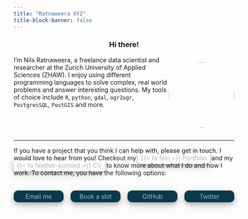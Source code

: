 ```yaml
---
title: "Ratnaweera XYZ"
title-block-banner: false
---
```


<style>
h1{
  display: none
}

.grid-contact{
  display: grid;
  grid-template-columns: repeat(4, 1fr); /*repeat(2, minmax(30px, 250px)); */
  grid-gap: 1rem;
  justify-content: space-evenly;
  margin-top: 2rem;
  margin-bottom: 2rem;
}

.grid-contact > div
{
  border-radius: 10px;
  background-color: #073b4c;
  color: #ADB5BD;
  text-align: center;
  padding: 5px;
  position:relative;
  box-shadow: 0 4px 8px 0 rgba(0, 0, 0, 0.2), 0 6px 20px 0 rgba(0, 0, 0, 0.19);
}

.grid-contact > div:hover{
  background-color: #157087;
}

.grid-contact > div >a{
  position:absolute; 
  width:100%;
  height:100%;
  top:0;
  left: 0;
  z-index: 1;
  display:flex;
  justify-content:center;
  align-items:center;"

}

.menu-link{
  box-shadow: 0 4px 8px 0 rgba(0, 0, 0, 0.2), 0 6px 20px 0 rgba(0, 0, 0, 0.19);
  padding: 5px 7px 5px 7px;
  border-radius: 5px;
  /* background-color: #073b4c; */
  color: #ADB5BD;
  text-decoration: none;
}

.external{
  text-decoration: none;
}

/* harmonize this with the portfolio css */
a .external::after{
  content: "\f08e";
  font: normal normal normal 14px/1 FontAwesome;
}



</style>


<h3 style="text-align: center"> Hi there!</h3>


<div style="display: grid; grid-template-columns: auto auto;">
<div>I'm Nils Ratnaweera, a freelance data scientist and researcher at the  [Zurich University of Applied Sciences (ZHAW)](https://www.zhaw.ch/en/about-us/person/rata/){.external}. I enjoy using different programming languages to solve complex, real world problems and answer interesting questions. My tools of choice include `R`, `python`, `gdal`, `ogr2ogr`, `PostgresSQL`, `PostGIS` and more.</div>
<div>
<img src="images/rata_print-sw.jpg" style="border-radius:100%; width: 150px;">
</div>

</div>

<hr>

If you have a project that you think I can help with, please get in touch. I would love to hear from you!
Checkout my [{{< fa film >}} Portfolio](/portfolio.html){.menu-link} and my [{{< fa feather-pointed >}} CV](/cv.html){.menu-link} to know more about what I do and how I work. To contact me, you have the following options:

<div class="grid-contact"> 
<div><i class="fa-solid fa-envelope"></i> Email me<a href="mailto:nils@ratnaweera.xyz"></a></div>
<div><i class="fa-solid fa-calendar-day"></i> Book a slot<a href="https://calendly.com/ratnaweera/60min"></a><i class="fa-sharp fa-regular fa-heart fa-xs" style="position:absolute; top: 0px; right: 0px;"></i></div>
<div><i class="fa-brands fa-github"></i> GitHub<a href="https://calendly.com/ratnaweera/60min"></a></div>
<div><i class="fa-brands fa-twitter"></i> Twitter<a href="https://calendly.com/ratnaweera/60min"></a></div>

</div>





